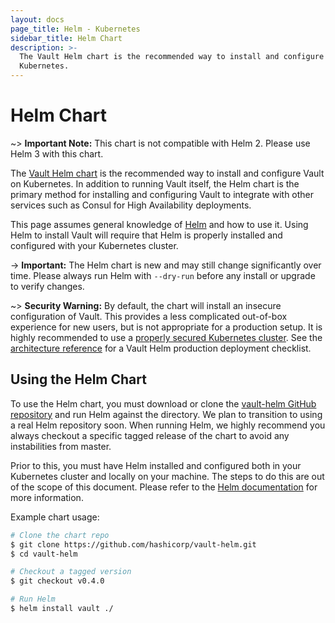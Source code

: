 ```yaml
---
layout: docs
page_title: Helm - Kubernetes
sidebar_title: Helm Chart
description: >-
  The Vault Helm chart is the recommended way to install and configure Vault on
  Kubernetes.
---
```


# Helm Chart

~> **Important Note:** This chart is not compatible with Helm 2. Please use Helm 3 with this chart.

The [Vault Helm chart](https://github.com/hashicorp/vault-helm)
is the recommended way to install and configure Vault on Kubernetes.
In addition to running Vault itself, the Helm chart is the primary
method for installing and configuring Vault to integrate with other
services such as Consul for High Availability deployments.

This page assumes general knowledge of [Helm](https://helm.sh/) and
how to use it. Using Helm to install Vault will require that Helm is
properly installed and configured with your Kubernetes cluster.

-> **Important:** The Helm chart is new and
may still change significantly over time. Please always run Helm with
`--dry-run` before any install or upgrade to verify changes.

~> **Security Warning:** By default, the chart will install an insecure configuration
of Vault. This provides a less complicated out-of-box experience for new users,
but is not appropriate for a production setup. It is highly recommended to use
a [properly secured Kubernetes cluster](https://kubernetes.io/docs/tasks/administer-cluster/securing-a-cluster/).
See the [architecture reference](/docs/platform/k8s/run#architecture)
for a Vault Helm production deployment checklist.

## Using the Helm Chart

To use the Helm chart, you must download or clone the
[vault-helm GitHub repository](https://github.com/hashicorp/vault-helm)
and run Helm against the directory. We plan to transition to using a real
Helm repository soon. When running Helm, we highly recommend you always
checkout a specific tagged release of the chart to avoid any
instabilities from master.

Prior to this, you must have Helm installed and configured both in your
Kubernetes cluster and locally on your machine. The steps to do this are
out of the scope of this document. Please refer to the
[Helm documentation](https://helm.sh/) for more information.

Example chart usage:

```sh
# Clone the chart repo
$ git clone https://github.com/hashicorp/vault-helm.git
$ cd vault-helm

# Checkout a tagged version
$ git checkout v0.4.0

# Run Helm
$ helm install vault ./
```
